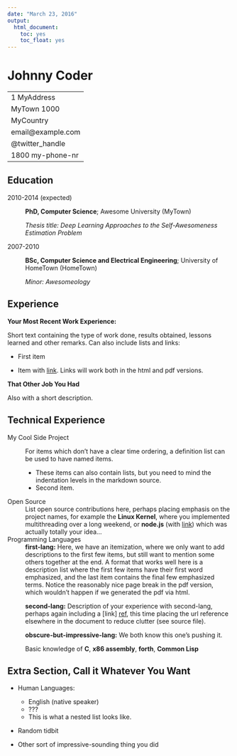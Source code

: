 ```yaml
---
date: "March 23, 2016"
output:
  html_document:
    toc: yes
    toc_float: yes
---
```


Johnny Coder
============

-----------------------------------------------
1 MyAddress                        
MyTown 1000                          
MyCountry                           
email@example.com
@twitter_handle
1800 my-phone-nr
-----------------------------------------------

Education
---------

2010-2014 (expected)
:   **PhD, Computer Science**; Awesome University (MyTown)

    *Thesis title: Deep Learning Approaches to the Self-Awesomeness
     Estimation Problem*

2007-2010
:   **BSc, Computer Science and Electrical Engineering**; University of
    HomeTown (HomeTown)

    *Minor: Awesomeology*

Experience
----------

**Your Most Recent Work Experience:**

Short text containing the type of work done, results obtained,
lessons learned and other remarks. Can also include lists and
links:

* First item

* Item with [link](http://www.example.com). Links will work both in
  the html and pdf versions.

**That Other Job You Had**

Also with a short description.

Technical Experience
--------------------

My Cool Side Project
:   For items which don't have a clear time ordering, a definition
    list can be used to have named items.

    * These items can also contain lists, but you need to mind the
      indentation levels in the markdown source.
    * Second item.

Open Source
:   List open source contributions here, perhaps placing emphasis on
    the project names, for example the **Linux Kernel**, where you
    implemented multithreading over a long weekend, or **node.js**
    (with [link](http://nodejs.org)) which was actually totally
    your idea...

Programming Languages
:   **first-lang:** Here, we have an itemization, where we only want
    to add descriptions to the first few items, but still want to
    mention some others together at the end. A format that works well
    here is a description list where the first few items have their
    first word emphasized, and the last item contains the final few
    emphasized terms. Notice the reasonably nice page break in the pdf
    version, which wouldn't happen if we generated the pdf via html.

:   **second-lang:** Description of your experience with second-lang,
    perhaps again including a [link] [ref], this time placing the url
    reference elsewhere in the document to reduce clutter (see source
    file). 

:   **obscure-but-impressive-lang:** We both know this one's pushing
    it.

:   Basic knowledge of **C**, **x86 assembly**, **forth**, **Common Lisp**

[ref]: https://github.com/githubuser/superlongprojectname

Extra Section, Call it Whatever You Want
----------------------------------------

* Human Languages:

     * English (native speaker)
     * ???
     * This is what a nested list looks like.

* Random tidbit

* Other sort of impressive-sounding thing you did
